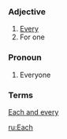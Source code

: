 ===Adjective===

#[[Every]]
#For one

===Pronoun===

#Everyone

===Terms===

[[Each and every]]

[[ru:Each]]